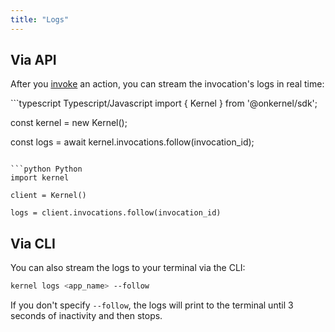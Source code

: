 ```yaml
---
title: "Logs"
---
```


## Via API

After you [invoke](/apps/invoke) an action, you can stream the invocation's logs in real time:

<CodeGroup>
```typescript Typescript/Javascript
import { Kernel } from '@onkernel/sdk';

const kernel = new Kernel();

const logs = await kernel.invocations.follow(invocation_id);
```

```python Python
import kernel

client = Kernel()

logs = client.invocations.follow(invocation_id)
```

</CodeGroup>

## Via CLI

You can also stream the logs to your terminal via the CLI:

```bash
kernel logs <app_name> --follow
```

If you don't specify `--follow`, the logs will print to the terminal until 3 seconds of inactivity and then stops.
